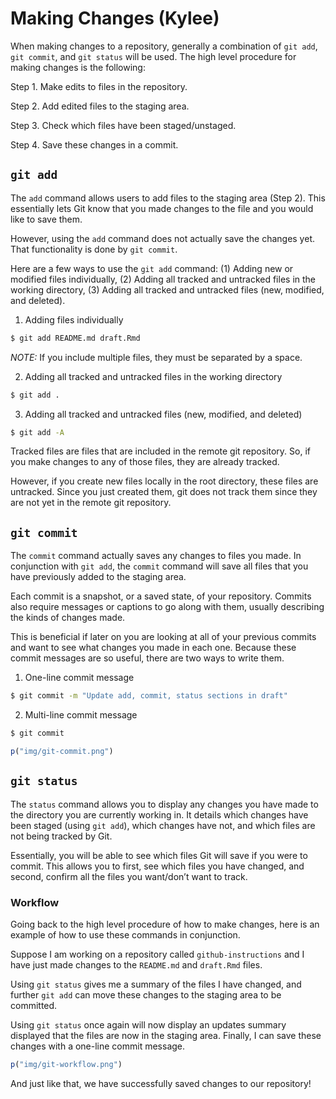# Making Changes (Kylee) {#making-changes}

When making changes to a repository, generally a combination of `git add`, `git commit`, and `git status` will be used. The high level procedure for making changes is the following:

Step 1. Make edits to files in the repository.

Step 2. Add edited files to the staging area.

Step 3. Check which files have been staged/unstaged.

Step 4. Save these changes in a commit.

## `git add`

The `add` command allows users to add files to the staging area (Step 2). This essentially lets Git know that you made changes to the file and you would like to save them.

However, using the `add` command does not actually save the changes yet. That functionality is done by `git commit`.

Here are a few ways to use the `git add` command: (1) Adding new or modified files individually, (2) Adding all tracked and untracked files in the working directory, (3) Adding all tracked and untracked files (new, modified, and deleted).

(1) Adding files individually
<div class="mycommand">
```bash
$ git add README.md draft.Rmd
```
</div>

_NOTE:_ If you include multiple files, they must be separated by a space.

(2) Adding all tracked and untracked files in the working directory

<div class="mycommand">
```bash
$ git add .
```
</div>

(3) Adding all tracked and untracked files (new, modified, and deleted)
<div class="mycommand">
```bash
$ git add -A
```
</div>

Tracked files are files that are included in the remote git repository. So, if you make changes to any of those files, they are already tracked.

However, if you create new files locally in the root directory, these files are untracked. Since you just created them, git does not track them since they are not yet in the remote git repository.


## `git commit`

The `commit` command actually saves any changes to files you made. In conjunction with `git add`, the `commit` command will save all files that you have previously added to the staging area.

Each commit is a snapshot, or a saved state, of your repository. Commits also require messages or captions to go along with them, usually describing the kinds of changes made.

This is beneficial if later on you are looking at all of your previous commits and want to see what changes you made in each one. Because these commit messages are so useful, there are two ways to write them.

(1) One-line commit message
<div class="mycommand">
```bash
$ git commit -m "Update add, commit, status sections in draft"
```
</div>

(2) Multi-line commit message
<div class="mycommand">
```bash
$ git commit
```
</div>

```r
p("img/git-commit.png")
```

## `git status`

The `status` command allows you to display any changes you have made to the directory you are currently working in. It details which changes have been staged (using `git add`), which changes have not, and which files are not being tracked by Git.

Essentially, you will be able to see which files Git will save if you were to commit. This allows you to first, see which files you have changed, and second, confirm all the files you want/don't want to track.


### Workflow

Going back to the high level procedure of how to make changes, here is an example of how to use these commands in conjunction.

Suppose I am working on a repository called `github-instructions` and I have just made changes to the `README.md` and `draft.Rmd` files.

Using `git status` gives me a summary of the files I have changed, and further `git add` can move these changes to the staging area to be committed.

Using `git status` once again will now display an updates summary displayed that the files are now in the staging area. Finally, I can save these changes with a one-line commit message.

```r
p("img/git-workflow.png")
```

And just like that, we have successfully saved changes to our repository!


